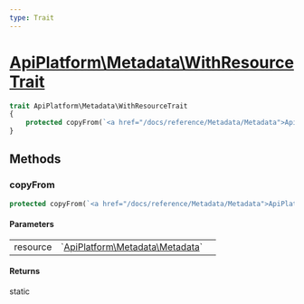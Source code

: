 ```yaml
---
type: Trait
---
```


# [ApiPlatform\Metadata\WithResourceTrait](/docs/reference/Metadata/WithResourceTrait)



```php
trait ApiPlatform\Metadata\WithResourceTrait
{
    protected copyFrom(`<a href="/docs/reference/Metadata/Metadata">ApiPlatform\Metadata\Metadata</a>` $resource): static
}
```
## Methods

### copyFrom



```php
protected copyFrom(`<a href="/docs/reference/Metadata/Metadata">ApiPlatform\Metadata\Metadata</a>` $resource): static
```

#### Parameters

<table><tbody>
<tr><td>resource</td><td>`<a href="/docs/reference/Metadata/Metadata">ApiPlatform\Metadata\Metadata</a>`</td><td></td></tr>
</tbody>
</table>

#### Returns

static
